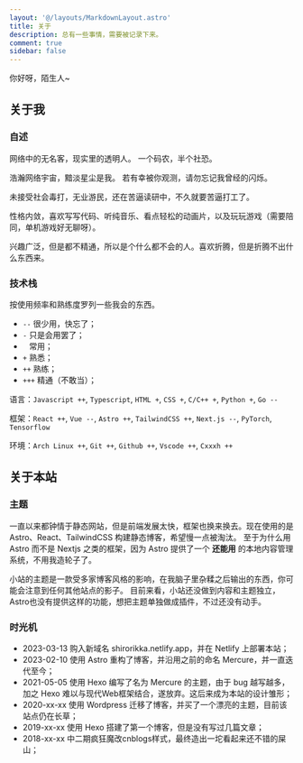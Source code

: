 ```yaml
---
layout: '@/layouts/MarkdownLayout.astro'
title: 关于
description: 总有一些事情，需要被记录下来。
comment: true
sidebar: false
---
```


你好呀，陌生人~

## 关于我

### 自述

网络中的无名客，现实里的透明人。
一个码农，半个社恐。

浩瀚网络宇宙，黯淡星尘是我。
若有幸被你观测，请勿忘记我曾经的闪烁。

未接受社会毒打，无业游民，还在苦逼读研中，不久就要苦逼打工了。

性格内敛，喜欢写写代码、听纯音乐、看点轻松的动画片，以及玩玩游戏（需要陪同，单机游戏好无聊呀）。

兴趣广泛，但是都不精通，所以是个什么都不会的人。喜欢折腾，但是折腾不出什么东西来。

### 技术栈

按使用频率和熟练度罗列一些我会的东西。

- `--`  很少用，快忘了；
- `-`   只是会用罢了；
- ` `   常用；
- `+`   熟悉；
- `++`  熟练；
- `+++` 精通（不敢当）；

语言：`Javascript ++`, `Typescript`, `HTML +`, `CSS +`, `C/C++ +`, `Python +`, `Go --`

框架：`React ++`, `Vue --`, `Astro ++`, `TailwindCSS ++`, `Next.js --`, `PyTorch`, `Tensorflow`

环境：`Arch Linux ++`, `Git ++`, `Github ++`, `Vscode ++`, `Cxxxh ++`

## 关于本站

### 主题

一直以来都钟情于静态网站，但是前端发展太快，框架也换来换去。现在使用的是 Astro、React、TailwindCSS 构建静态博客，希望慢一点被淘汰。
至于为什么用 Astro 而不是 Nextjs 之类的框架，因为 Astro 提供了一个 **还能用** 的本地内容管理系统，不用我造轮子了。

小站的主题是一款受多家博客风格的影响，在我脑子里杂糅之后输出的东西，你可能会注意到任何其他站点的影子。
目前来看，小站还没做到内容和主题独立，Astro也没有提供这样的功能，想把主题单独做成插件，不过还没有动手。

### 时光机

- 2023-03-13 购入新域名 shirorikka.netlify.app，并在 Netlify 上部署本站；
- 2023-02-10 使用 Astro 重构了博客，并沿用之前的命名 Mercure，并一直迭代至今；
- 2021-05-05 使用 Hexo 编写了名为 Mercure 的主题，由于 bug 越写越多，加之 Hexo 难以与现代Web框架结合，遂放弃。这后来成为本站的设计雏形；
- 2020-xx-xx 使用 Wordpress 迁移了博客，并买了一个漂亮的主题，目前该站点仍在长草；
- 2019-xx-xx 使用 Hexo 搭建了第一个博客，但是没有写过几篇文章；
- 2018-xx-xx 中二期疯狂魔改cnblogs样式，最终造出一坨看起来还不错的屎山；

